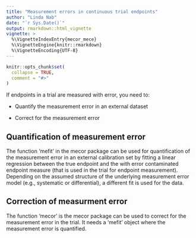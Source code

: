 ```yaml
---
title: "Measurement errors in continuous trial endpoints"
author: "Linda Nab"
date: "`r Sys.Date()`"
output: rmarkdown::html_vignette
vignette: >
  %\VignetteIndexEntry{mecor_mece}
  %\VignetteEngine{knitr::rmarkdown}
  %\VignetteEncoding{UTF-8}
---
```


```r
knitr::opts_chunk$set(
  collapse = TRUE,
  comment = "#>"
)
```
If endpoints in a trial are measured with error, you need to:

- Quantify the measurement error in an external dataset

- Correct for the measurement error 

## Quantification of measurement error

The function 'mefit' in the mecor package can be used for quantification of the measurement error in an external calibration set by fitting a linear regression between the true endpoint and the with error contaminated endpoint measure (that is used in the trial for endpoint measurement). Depending on the assumed structure of the underlying measurement error model (e.g., systematic or differential), a different fit is used for the data. 

## Correction of measurment error

The function 'mecor' is the mecor package can be used to correct for the measurement error in the trial. It needs a 'mefit' object where the measurement error is quantified. 

